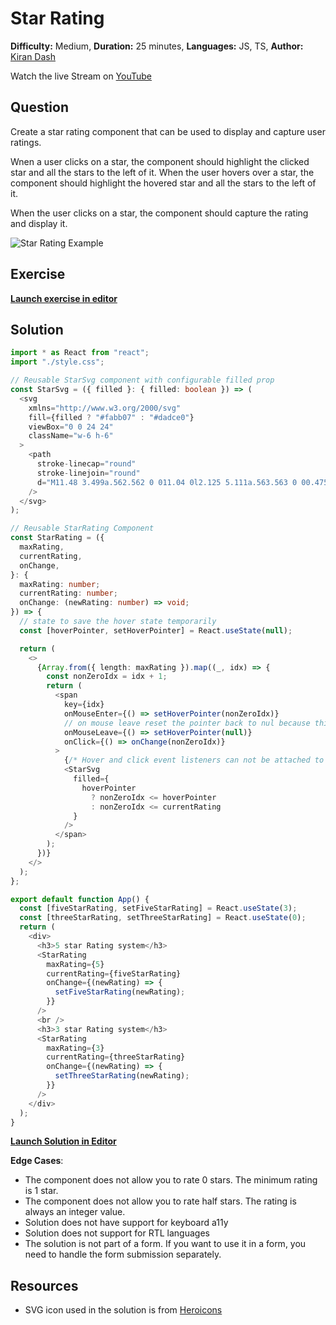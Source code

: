 # Star Rating

**Difficulty:** Medium, **Duration:** 25 minutes, **Languages:** JS, TS, **Author:** [Kiran Dash](https://github.com/kirandash)

Watch the live Stream on [YouTube](https://www.youtube.com/watch?v=36z6gRWbXQ8)

## Question

Create a star rating component that can be used to display and capture user ratings.

Wnen a user clicks on a star, the component should highlight the clicked star and all the stars to the left of it. When the user hovers over a star, the component should highlight the hovered star and all the stars to the left of it.

When the user clicks on a star, the component should capture the rating and display it.

![Star Rating Example](/star-rating-example.png)

## Exercise

[**Launch exercise in editor**](https://stackblitz.com/edit/star-rating-exercise)

## Solution

```ts filename="solution.ts" copy
import * as React from "react";
import "./style.css";

// Reusable StarSvg component with configurable filled prop
const StarSvg = ({ filled }: { filled: boolean }) => (
  <svg
    xmlns="http://www.w3.org/2000/svg"
    fill={filled ? "#fabb07" : "#dadce0"}
    viewBox="0 0 24 24"
    className="w-6 h-6"
  >
    <path
      stroke-linecap="round"
      stroke-linejoin="round"
      d="M11.48 3.499a.562.562 0 011.04 0l2.125 5.111a.563.563 0 00.475.345l5.518.442c.499.04.701.663.321.988l-4.204 3.602a.563.563 0 00-.182.557l1.285 5.385a.562.562 0 01-.84.61l-4.725-2.885a.563.563 0 00-.586 0L6.982 20.54a.562.562 0 01-.84-.61l1.285-5.386a.562.562 0 00-.182-.557l-4.204-3.602a.563.563 0 01.321-.988l5.518-.442a.563.563 0 00.475-.345L11.48 3.5z"
    />
  </svg>
);

// Reusable StarRating Component
const StarRating = ({
  maxRating,
  currentRating,
  onChange,
}: {
  maxRating: number;
  currentRating: number;
  onChange: (newRating: number) => void;
}) => {
  // state to save the hover state temporarily
  const [hoverPointer, setHoverPointer] = React.useState(null);

  return (
    <>
      {Array.from({ length: maxRating }).map((_, idx) => {
        const nonZeroIdx = idx + 1;
        return (
          <span
            key={idx}
            onMouseEnter={() => setHoverPointer(nonZeroIdx)}
            // on mouse leave reset the pointer back to nul because this value should not be saved
            onMouseLeave={() => setHoverPointer(null)}
            onClick={() => onChange(nonZeroIdx)}
          >
            {/* Hover and click event listeners can not be attached to svg hence they are added to the span element above */}
            <StarSvg
              filled={
                hoverPointer
                  ? nonZeroIdx <= hoverPointer
                  : nonZeroIdx <= currentRating
              }
            />
          </span>
        );
      })}
    </>
  );
};

export default function App() {
  const [fiveStarRating, setFiveStarRating] = React.useState(3);
  const [threeStarRating, setThreeStarRating] = React.useState(0);
  return (
    <div>
      <h3>5 star Rating system</h3>
      <StarRating
        maxRating={5}
        currentRating={fiveStarRating}
        onChange={(newRating) => {
          setFiveStarRating(newRating);
        }}
      />
      <br />
      <h3>3 star Rating system</h3>
      <StarRating
        maxRating={3}
        currentRating={threeStarRating}
        onChange={(newRating) => {
          setThreeStarRating(newRating);
        }}
      />
    </div>
  );
}
```

[**Launch Solution in Editor**](https://stackblitz.com/edit/star-rating-solution-2)

**Edge Cases**:

- The component does not allow you to rate 0 stars. The minimum rating is 1 star.
- The component does not allow you to rate half stars. The rating is always an integer value.
- Solution does not have support for keyboard a11y
- Solution does not support for RTL languages
- The solution is not part of a form. If you want to use it in a form, you need to handle the form submission separately.

## Resources

- SVG icon used in the solution is from [Heroicons](https://heroicons.com/)
